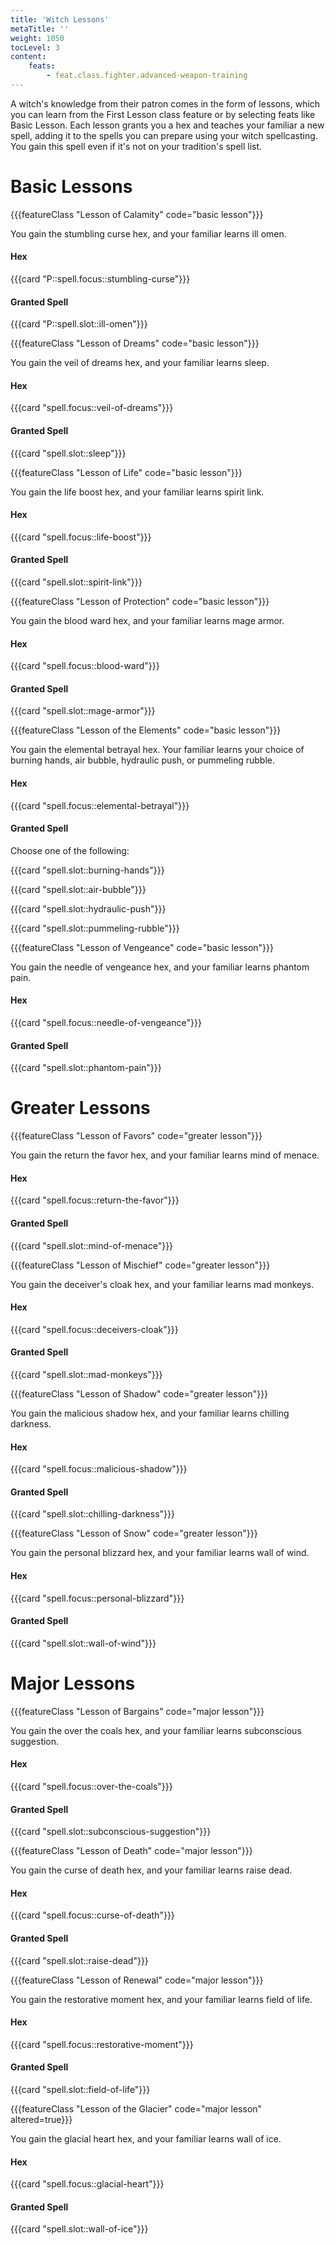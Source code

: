 ```yaml
---
title: 'Witch Lessons'
metaTitle: ''
weight: 1050
tocLevel: 3
content:
    feats:
        - feat.class.fighter.advanced-weapon-training
---
```


A witch's knowledge from their patron comes in the form of lessons, which you can learn from the First Lesson class feature or by selecting feats like Basic Lesson. Each lesson grants you a hex and teaches your familiar a new spell, adding it to the spells you can prepare using your witch spellcasting. You gain this spell even if it's not on your tradition's spell list.

# Basic Lessons

{{{featureClass "Lesson of Calamity" code="basic lesson"}}}

You gain the stumbling curse hex, and your familiar learns ill omen.

#### Hex

{{{card "P::spell.focus::stumbling-curse"}}}

#### Granted Spell

{{{card "P::spell.slot::ill-omen"}}}

<!--  -->

{{{featureClass "Lesson of Dreams" code="basic lesson"}}}

You gain the veil of dreams hex, and your familiar learns sleep.

#### Hex

{{{card "spell.focus::veil-of-dreams"}}}

#### Granted Spell

{{{card "spell.slot::sleep"}}}

<!--  -->

{{{featureClass "Lesson of Life" code="basic lesson"}}}

You gain the life boost hex, and your familiar learns spirit link.

#### Hex

{{{card "spell.focus::life-boost"}}}

#### Granted Spell

{{{card "spell.slot::spirit-link"}}}

<!--  -->

{{{featureClass "Lesson of Protection" code="basic lesson"}}}

You gain the blood ward hex, and your familiar learns mage armor.

#### Hex

{{{card "spell.focus::blood-ward"}}}

#### Granted Spell

{{{card "spell.slot::mage-armor"}}}

<!--  -->

{{{featureClass "Lesson of the Elements" code="basic lesson"}}}

You gain the elemental betrayal hex. Your familiar learns your choice of burning hands, air bubble, hydraulic push, or pummeling rubble.

#### Hex

{{{card "spell.focus::elemental-betrayal"}}}

#### Granted Spell

Choose one of the following:

{{{card "spell.slot::burning-hands"}}}

{{{card "spell.slot::air-bubble"}}}

{{{card "spell.slot::hydraulic-push"}}}

{{{card "spell.slot::pummeling-rubble"}}}

<!--  -->

{{{featureClass "Lesson of Vengeance" code="basic lesson"}}}

You gain the needle of vengeance hex, and your familiar learns phantom pain.

#### Hex

{{{card "spell.focus::needle-of-vengeance"}}}

#### Granted Spell

{{{card "spell.slot::phantom-pain"}}}

<!--  -->

# Greater Lessons

{{{featureClass "Lesson of Favors" code="greater lesson"}}}

You gain the return the favor hex, and your familiar learns mind of menace.

#### Hex

{{{card "spell.focus::return-the-favor"}}}

#### Granted Spell

{{{card "spell.slot::mind-of-menace"}}}

<!--  -->

{{{featureClass "Lesson of Mischief" code="greater lesson"}}}

You gain the deceiver's cloak hex, and your familiar learns mad monkeys.

#### Hex

{{{card "spell.focus::deceivers-cloak"}}}

#### Granted Spell

{{{card "spell.slot::mad-monkeys"}}}

<!--  -->

{{{featureClass "Lesson of Shadow" code="greater lesson"}}}

You gain the malicious shadow hex, and your familiar learns chilling darkness.

#### Hex

{{{card "spell.focus::malicious-shadow"}}}

#### Granted Spell

{{{card "spell.slot::chilling-darkness"}}}

<!--  -->

{{{featureClass "Lesson of Snow" code="greater lesson"}}}

You gain the personal blizzard hex, and your familiar learns wall of wind.

#### Hex

{{{card "spell.focus::personal-blizzard"}}}

#### Granted Spell

{{{card "spell.slot::wall-of-wind"}}}

<!--  -->

# Major Lessons

{{{featureClass "Lesson of Bargains" code="major lesson"}}}

You gain the over the coals hex, and your familiar learns subconscious suggestion.

#### Hex

{{{card "spell.focus::over-the-coals"}}}

#### Granted Spell

{{{card "spell.slot::subconscious-suggestion"}}}

<!--  -->

{{{featureClass "Lesson of Death" code="major lesson"}}}

You gain the curse of death hex, and your familiar learns raise dead.

#### Hex

{{{card "spell.focus::curse-of-death"}}}

#### Granted Spell

{{{card "spell.slot::raise-dead"}}}

<!--  -->

{{{featureClass "Lesson of Renewal" code="major lesson"}}}

You gain the restorative moment hex, and your familiar learns field of life.

#### Hex

{{{card "spell.focus::restorative-moment"}}}

#### Granted Spell

{{{card "spell.slot::field-of-life"}}}

<!--  -->

{{{featureClass "Lesson of the Glacier" code="major lesson" altered=true}}}

You gain the glacial heart hex, and your familiar learns wall of ice.

#### Hex

{{{card "spell.focus::glacial-heart"}}}

#### Granted Spell

{{{card "spell.slot::wall-of-ice"}}}

<!--  -->
